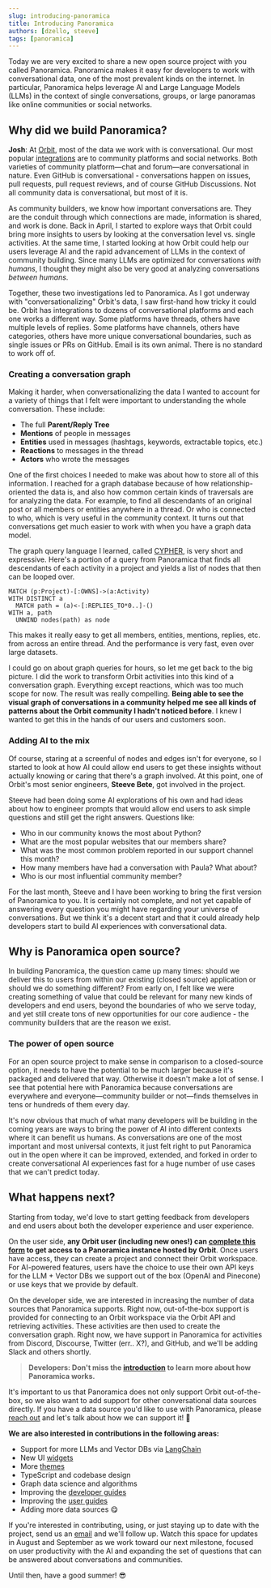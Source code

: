 ```yaml
---
slug: introducing-panoramica
title: Introducing Panoramica
authors: [dzello, steeve]
tags: [panoramica]
---
```



Today we are very excited to share a new open source project with you called
Panoramica. Panoramica makes it easy for developers to
work with conversational data, one of the most prevalent kinds on
the internet. In particular, Panoramica helps leverage AI and Large Language Models (LLMs) in the context of single conversations,
groups, or large panoramas like online communities or social networks.

<div className="margin-vert--lg center">
  <ThemedImage
    alt="Panoramica conversation graph"
    sources={{ light: "/img/ss-demo.svg", dark: "/img/ss-demo-dark.svg" }}
    style={{}}
  />
</div>

## Why did we build Panoramica?

**Josh**: At [Orbit](https://orbit.love/), most of the data we work with is conversational.
Our most popular [integrations](https://orbit.love/integrations) are to community platforms and social networks.
Both varieties of community platform—chat and forum—are conversational in nature.
Even GitHub is conversational - conversations happen on issues, pull requests, pull
request reviews, and of course GitHub Discussions. Not all community data is
conversational, but most of it is.

<div className="margin-vert--lg center">
  <ThemedImage
    alt="Panoramica conversation graph"
    sources={{ light: "/img/graph-light.png", dark: "/img/graph-dark.png" }}
    style={{ maxWidth: "500px" }}
  />
</div>

As community builders, we know how important conversations are. They are the conduit through which connections are made, information is shared, and work is done. Back in April, I
started to explore ways that Orbit could bring more insights to users by looking
at the conversation level vs. single activities. At the same time, I started looking
at how Orbit could help our users leverage AI and the rapid advancement of LLMs in
the context of community building. Since many LLMs are optimized for conversations _with
humans_, I thought they might also be very good at analyzing conversations _between humans_.

Together, these two investigations led to Panoramica. As I got underway with "conversationalizing"
Orbit's data, I saw first-hand how tricky it could be. Orbit has integrations to dozens
of conversational platforms and each one works a different way. Some platforms have threads,
others have multiple levels of replies. Some platforms have channels, others have categories,
others have more unique conversational boundaries, such as single issues or PRs on GitHub.
Email is its own animal. There is no standard to work off of.

### Creating a conversation graph

Making it harder, when conversationalizing the data I wanted to account for a variety of
things that I felt were important to understanding the whole conversation. These include:

- The full **Parent/Reply Tree**
- **Mentions** of people in messages
- **Entities** used in messages (hashtags, keywords, extractable topics, etc.)
- **Reactions** to messages in the thread
- **Actors** who wrote the messages

One of the first choices I needed to make was about how to store all of this information.
I reached for a graph database because of how relationship-oriented the data is, and
also how common certain kinds of traversals are for analyzing the data.
For example, to find all descendants
of an original post or all members or entities anywhere in a thread. Or
who is connected to who, which is very useful in the community context.
It turns out that conversations get much easier to work
with when you have a graph data model.

The graph query language I learned, called [CYPHER](<https://en.wikipedia.org/wiki/Cypher_(query_language)>), is very short and expressive. Here's a portion of a query from Panoramica that finds all descendants of
each activity in a project and yields a list of nodes that then can be looped over.

```cypher
MATCH (p:Project)-[:OWNS]->(a:Activity)
WITH DISTINCT a
  MATCH path = (a)<-[:REPLIES_TO*0..]-()
WITH a, path
  UNWIND nodes(path) as node
```

This makes it really easy to get all members, entities, mentions, replies, etc. from across an entire thread. And the performance is very fast, even over large datasets.

I could go on about graph queries for hours, so let me get back to the big picture.
I did the work to transform Orbit activities into this kind of a conversation
graph. Everything except reactions, which was too much scope for now. The result was
really compelling. **Being able to see the visual graph of conversations in a community
helped me see all kinds of patterns about the Orbit community I hadn't noticed before**.
I knew I wanted to get this in the hands of our users and customers soon.

### Adding AI to the mix

Of course, staring at a screenful of nodes and edges isn't for everyone, so I started to look at how AI could allow end users to get these insights
without actually knowing or caring that there's a graph involved. At this point, one of Orbit's
most senior engineers, **Steeve Bete**, got involved in the project.

Steeve had been doing some AI explorations of his own and had ideas about how to engineer prompts that would allow end users to ask simple questions and still get the right answers. Questions like:

- Who in our community knows the most about Python?
- What are the most popular websites that our members share?
- What was the most common problem reported in our support channel this month?
- How many members have had a conversation with Paula? What about?
- Who is our most influential community member?

For the last month, Steeve and I have been working to bring the first version
of Panoramica to you. It is certainly not complete, and not yet capable of answering
every question you might have regarding your universe of conversations. But we think
it's a decent start and that it could already help developers start to build
AI experiences with conversational data.

<div className="margin-vert--lg center">
  <ThemedImage
    alt="User and AI Assistant chatting"
    sources={{
      light: "/img/conversation-ai-chat-light.png",
      dark: "/img/conversation-ai-chat-dark.png",
    }}
    style={{}}
  />
</div>

## Why is Panoramica open source?

In building Panoramica, the question came up many times: should we deliver this
to users from within our existing (closed source) application or should we do something
different? From early on, I felt like we were creating something of value that
could be relevant for many new kinds of developers and end users,
beyond the boundaries of who we serve today, and yet still create tons of new opportunities
for our core audience - the community builders that are the reason we exist.

### The power of open source

For an open source project to make sense in comparison to a closed-source option, it
needs to have the potential to be much larger because it's packaged and delivered that way. Otherwise it doesn't make a lot of sense. I see that
potential here with Panoramica because conversations are everywhere and everyone—community builder or not—finds themselves in tens or hundreds of them every day.

It's now obvious that much of what many developers will be building in the coming years
are ways to bring the power of AI into different contexts where it can benefit
us humans. As conversations are one of the most important and most universal
contexts, it just felt right to put Panoramica out in the open where it can be
improved, extended, and forked in order to create conversational AI experiences
fast for a huge number of use cases that we can't predict today.

## What happens next?

Starting from today, we'd love to start getting feedback from developers and
end users about both the developer experience and user experience.

On the user side,
**any Orbit user (including new ones!) can [complete this form](https://panoramica.ai/#request-access) to get access to a Panoramica instance hosted by Orbit**. Once users have access, they can create a project and
connect their Orbit workspace. For AI-powered features, users have the choice to use their own API keys for the LLM + Vector DBs we support out of the box (OpenAI and Pinecone) or use keys that
we provide by default.

On the developer side, we are interested in increasing the number of data sources
that Panoramica supports. Right now, out-of-the-box support is provided for connecting to
an Orbit workspace via the Orbit API and retrieving activities. These activities are then
used to create the conversation graph. Right now, we have support in Panoramica for activities
from Discord, Discourse, Twitter (err.. X?), and GitHub, and we'll be adding Slack and others
shortly.

> **Developers: Don't miss the [introduction](/docs/introduction) to learn more about how Panoramica works.**

It's important to us that Panoramica does not only support Orbit out-of-the-box,
so we also want to add support for other conversational data sources directly. If you have
a data source you'd like to use with Panoramica, please [reach out](mailto:josh@orbit.love)
and let's talk about how we can support it! 🙏

**We are also interested in contributions in the following areas:**

- Support for more LLMs and Vector DBs via [LangChain](https://js.langchain.com/docs/get_started/introduction/)
- New UI [widgets](/docs/category/widget-library)
- More [themes](/docs/developer-guides/custom-themes)
- TypeScript and codebase design
- Graph data science and algorithms
- Improving the [developer guides](/docs/category/developer-guides/)
- Improving the [user guides](/docs/category/user-guides/)
- Adding more data sources 😋

If you're interested in contributing, using, or just staying up to date with the project,
send us an [email](mailto:josh@orbit.love) and we'll follow up. Watch this space for updates
in August and September as we work toward our next milestone, focused on user productivity
with the AI and expanding the set of questions that can be answered about conversations and
communities.

Until then, have a good summer! 😎
